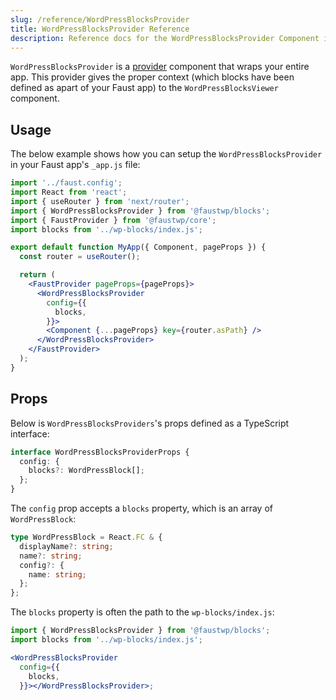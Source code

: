 ```yaml
---
slug: /reference/WordPressBlocksProvider
title: WordPressBlocksProvider Reference
description: Reference docs for the WordPressBlocksProvider Component in Faust.
---
```


`WordPressBlocksProvider` is a [provider](https://www.patterns.dev/posts/provider-pattern/) component that wraps your entire app. This provider gives the proper context (which blocks have been defined as apart of your Faust app) to the `WordPressBlocksViewer` component.

## Usage

The below example shows how you can setup the `WordPressBlocksProvider` in your Faust app's `_app.js` file:

```jsx {4,13-16,18} title="pages/_app.js"
import '../faust.config';
import React from 'react';
import { useRouter } from 'next/router';
import { WordPressBlocksProvider } from '@faustwp/blocks';
import { FaustProvider } from '@faustwp/core';
import blocks from '../wp-blocks/index.js';

export default function MyApp({ Component, pageProps }) {
  const router = useRouter();

  return (
    <FaustProvider pageProps={pageProps}>
      <WordPressBlocksProvider
        config={{
          blocks,
        }}>
        <Component {...pageProps} key={router.asPath} />
      </WordPressBlocksProvider>
    </FaustProvider>
  );
}
```

## Props

Below is `WordPressBlocksProviders`'s props defined as a TypeScript interface:

```ts
interface WordPressBlocksProviderProps {
  config: {
    blocks?: WordPressBlock[];
  };
}
```

The `config` prop accepts a `blocks` property, which is an array of `WordPressBlock`:

```ts
type WordPressBlock = React.FC & {
  displayName?: string;
  name?: string;
  config?: {
    name: string;
  };
};
```

The `blocks` property is often the path to the `wp-blocks/index.js`:

```jsx
import { WordPressBlocksProvider } from '@faustwp/blocks';
import blocks from '../wp-blocks/index.js';

<WordPressBlocksProvider
  config={{
    blocks,
  }}></WordPressBlocksProvider>;
```
